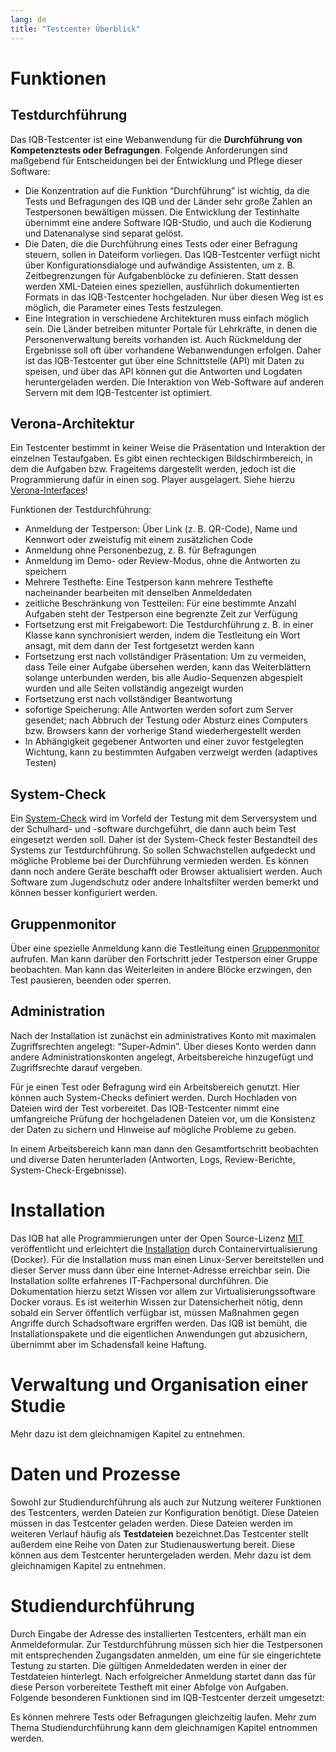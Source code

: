 ```yaml
---
lang: de
title: "Testcenter Überblick"
---
```


# Funktionen

## Testdurchführung

Das IQB-Testcenter ist eine Webanwendung für die **Durchführung von Kompetenztests oder Befragungen**. Folgende Anforderungen sind maßgebend für Entscheidungen bei der Entwicklung und Pflege dieser Software:

* Die Konzentration auf die Funktion "Durchführung" ist wichtig, da die Tests und Befragungen des IQB und der Länder sehr große Zahlen an Testpersonen bewältigen müssen. Die Entwicklung der Testinhalte übernimmt eine andere Software IQB-Studio, und auch die Kodierung und Datenanalyse sind separat gelöst.
* Die Daten, die die Durchführung eines Tests oder einer Befragung steuern, sollen in Dateiform vorliegen. Das IQB-Testcenter verfügt nicht über Konfigurationsdialoge und aufwändige Assistenten, um z. B. Zeitbegrenzungen für Aufgabenblöcke zu definieren. Statt dessen werden XML-Dateien eines speziellen, ausführlich dokumentierten Formats in das IQB-Testcenter hochgeladen. Nur über diesen Weg ist es möglich, die Parameter eines Tests festzulegen.
* Eine Integration in verschiedene Architekturen muss einfach möglich sein. Die Länder betreiben mitunter Portale für Lehrkräfte, in denen die Personenverwaltung bereits vorhanden ist. Auch Rückmeldung der Ergebnisse soll oft über vorhandene Webanwendungen erfolgen. Daher ist das IQB-Testcenter gut über eine Schnittstelle (API) mit Daten zu speisen, und über das API können gut die Antworten und Logdaten heruntergeladen werden. Die Interaktion von Web-Software auf anderen Servern mit dem IQB-Testcenter ist optimiert.

::: {.callout-caution}
## Verona-Architektur

Ein Testcenter bestimmt in keiner Weise die Präsentation und Interaktion der einzelnen Testaufgaben. Es gibt einen rechteckigen Bildschirmbereich, in dem die Aufgaben bzw. Frageitems dargestellt werden, jedoch ist die Programmierung dafür in einen sog. Player ausgelagert. Siehe hierzu [Verona-Interfaces](https://verona-interfaces.github.io/)!
:::

Funktionen der Testdurchführung:

* Anmeldung der Testperson: Über Link (z. B. QR-Code), Name und Kennwort oder zweistufig mit einem zusätzlichen Code
* Anmeldung ohne Personenbezug, z. B. für Befragungen
* Anmeldung im Demo- oder Review-Modus, ohne die Antworten zu speichern
* Mehrere Testhefte: Eine Testperson kann mehrere Testhefte nacheinander bearbeiten mit denselben Anmeldedaten
* zeitliche Beschränkung von Testteilen: Für eine bestimmte Anzahl Aufgaben steht der Testperson eine begrenzte Zeit zur Verfügung
* Fortsetzung erst mit Freigabewort: Die Testdurchführung z. B. in einer Klasse kann synchronisiert werden, indem die Testleitung ein Wort ansagt, mit dem dann der Test fortgesetzt werden kann
* Fortsetzung erst nach vollständiger Präsentation: Um zu vermeiden, dass Teile einer Aufgabe übersehen werden, kann das Weiterblättern solange unterbunden werden, bis alle Audio-Sequenzen abgespielt wurden und alle Seiten vollständig angezeigt wurden
* Fortsetzung erst nach vollständiger Beantwortung
* sofortige Speicherung: Alle Antworten werden sofort zum Server gesendet; nach Abbruch der Testung oder Absturz eines Computers bzw. Browsers kann der vorherige Stand wiederhergestellt werden
* In Abhängigkeit gegebener Antworten und einer zuvor festgelegten Wichtung, kann zu bestimmten Aufgaben verzweigt werden (adaptives Testen)

## System-Check

Ein [System-Check](System_Check/index.qmd) wird im Vorfeld der Testung mit dem Serversystem und der Schulhard- und -software durchgeführt, die dann auch beim Test eingesetzt werden soll. Daher ist der System-Check fester Bestandteil des Systems zur Testdurchführung. So sollen Schwachstellen aufgedeckt und mögliche Probleme bei der Durchführung vermieden werden. Es können dann noch andere Geräte beschafft oder Browser aktualisiert werden. Auch Software zum Jugendschutz oder andere Inhaltsfilter werden bemerkt und können besser konfiguriert werden.

## Gruppenmonitor

Über eine spezielle Anmeldung kann die Testleitung einen [Gruppenmonitor](Gruppenmonitor/index.qmd) aufrufen. Man kann darüber den Fortschritt jeder Testperson einer Gruppe beobachten. Man kann das Weiterleiten in andere Blöcke erzwingen, den Test pausieren, beenden oder sperren.

## Administration

Nach der Installation ist zunächst ein administratives Konto mit maximalen Zugriffsrechten angelegt: "Super-Admin". Über dieses Konto werden dann andere Administrationskonten angelegt, Arbeitsbereiche hinzugefügt und Zugriffsrechte darauf vergeben.

Für je einen Test oder Befragung wird ein Arbeitsbereich genutzt. Hier können auch System-Checks definiert werden. Durch Hochladen von Dateien wird der Test vorbereitet. Das IQB-Testcenter nimmt eine umfangreiche Prüfung der hochgeladenen Dateien vor, um die Konsistenz der Daten zu sichern und Hinweise auf mögliche Probleme zu geben.

In einem Arbeitsbereich kann man dann den Gesamtfortschritt beobachten und diverse Daten herunterladen (Antworten, Logs, Review-Berichte, System-Check-Ergebnisse). 

# Installation

Das IQB hat alle Programmierungen unter der Open Source-Lizenz [MIT](https://iqb-berlin.github.io/license.html) veröffentlicht und erleichtert die [Installation](install/index.qmd) durch Containervirtualisierung (Docker). Für die Installation muss man einen Linux-Server bereitstellen und dieser Server muss dann über eine Internet-Adresse erreichbar sein. Die Installation sollte erfahrenes IT-Fachpersonal durchführen. Die Dokumentation hierzu setzt Wissen vor allem zur Virtualisierungssoftware Docker voraus. Es ist weiterhin Wissen zur Datensicherheit nötig, denn sobald ein Server öffentlich verfügbar ist, müssen Maßnahmen gegen Angriffe durch Schadsoftware ergriffen werden. Das IQB ist bemüht, die Installationspakete und die eigentlichen Anwendungen gut abzusichern, übernimmt aber im Schadensfall keine Haftung.


# Verwaltung und Organisation einer Studie

Mehr dazu ist dem gleichnamigen Kapitel zu entnehmen.

#  Daten und Prozesse

Sowohl zur Studiendurchführung als auch zur Nutzung weiterer Funktionen des Testcenters, werden Dateien zur Konfiguration benötigt. Diese Dateien müssen in das Testcenter geladen werden. Diese Dateien werden im weiteren Verlauf häufig als **Testdateien** bezeichnet.Das Testcenter stellt außerdem eine Reihe von Daten zur Studienauswertung bereit. Diese können aus dem Testcenter heruntergeladen werden. Mehr dazu ist dem gleichnamigen Kapitel zu entnehmen.


# Studiendurchführung

Durch Eingabe der Adresse des installierten Testcenters, erhält man ein Anmeldeformular. Zur Testdurchführung müssen sich hier die Testpersonen mit entsprechenden Zugangsdaten anmelden, um eine für sie eingerichtete Testung zu starten. Die gültigen Anmeldedaten werden in einer der Testdateien hinterlegt. Nach erfolgreicher Anmeldung startet dann das für diese Person vorbereitete Testheft mit einer Abfolge von Aufgaben. Folgende besonderen Funktionen sind im IQB-Testcenter derzeit umgesetzt:


Es können mehrere Tests oder Befragungen gleichzeitig laufen. Mehr zum Thema Studiendurchführung kann dem gleichnamigen Kapitel entnommen werden.